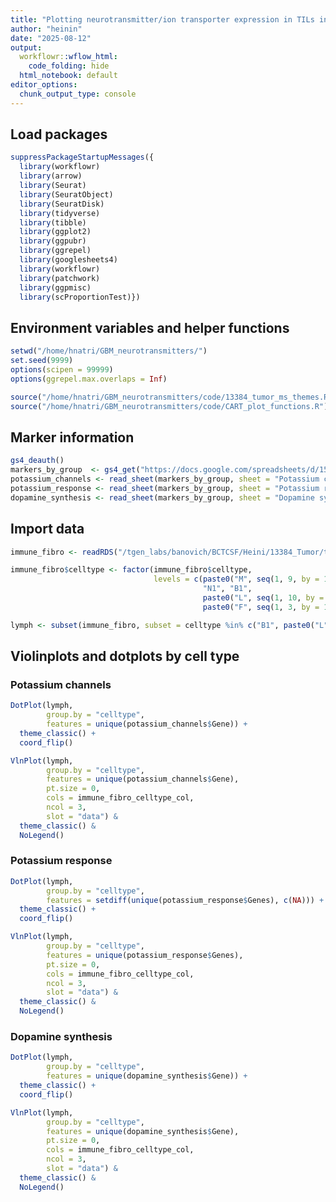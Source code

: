 ```yaml
---
title: "Plotting neurotransmitter/ion transporter expression in TILs in HGG/GBM tumors"
author: "heinin"
date: "2025-08-12"
output:
  workflowr::wflow_html:
    code_folding: hide
  html_notebook: default
editor_options:
  chunk_output_type: console
---
```


## Load packages

```r

suppressPackageStartupMessages({
  library(workflowr)
  library(arrow)
  library(Seurat)
  library(SeuratObject)
  library(SeuratDisk)
  library(tidyverse)
  library(tibble)
  library(ggplot2)
  library(ggpubr)
  library(ggrepel)
  library(googlesheets4)
  library(workflowr)
  library(patchwork)
  library(ggpmisc)
  library(scProportionTest)})

```

## Environment variables and helper functions

```r

setwd("/home/hnatri/GBM_neurotransmitters/")
set.seed(9999)
options(scipen = 99999)
options(ggrepel.max.overlaps = Inf)

source("/home/hnatri/GBM_neurotransmitters/code/13384_tumor_ms_themes.R")
source("/home/hnatri/GBM_neurotransmitters/code/CART_plot_functions.R")

```

## Marker information

```r

gs4_deauth()
markers_by_group  <- gs4_get("https://docs.google.com/spreadsheets/d/15X7l9AuNF3vqPQ3ajuB05q8QKK7UZJi9DgYLUPzYkLw/edit?usp=sharing")
potassium_channels <- read_sheet(markers_by_group, sheet = "Potassium channels")
potassium_response <- read_sheet(markers_by_group, sheet = "Potassium response")
dopamine_synthesis <- read_sheet(markers_by_group, sheet = "Dopamine synthesis")

```

## Import data

```r

immune_fibro <- readRDS("/tgen_labs/banovich/BCTCSF/Heini/13384_Tumor/tumor_immune_fibroblast_reclustered_DoubletFinder.rds")

immune_fibro$celltype <- factor(immune_fibro$celltype,
                                levels = c(paste0("M", seq(1, 9, by = 1)),
                                           "N1", "B1",
                                           paste0("L", seq(1, 10, by = 1)),
                                           paste0("F", seq(1, 3, by = 1))))

lymph <- subset(immune_fibro, subset = celltype %in% c("B1", paste0("L", seq(1, 10, by = 1))))

```

## Violinplots and dotplots by cell type

### Potassium channels

```r

DotPlot(lymph,
        group.by = "celltype",
        features = unique(potassium_channels$Gene)) +
  theme_classic() +
  coord_flip()

```

```r

VlnPlot(lymph,
        group.by = "celltype",
        features = unique(potassium_channels$Gene),
        pt.size = 0,
        cols = immune_fibro_celltype_col,
        ncol = 3,
        slot = "data") &
  theme_classic() &
  NoLegend()

```

### Potassium response

```r

DotPlot(lymph,
        group.by = "celltype",
        features = setdiff(unique(potassium_response$Genes), c(NA))) +
  theme_classic() +
  coord_flip()

```

```r

VlnPlot(lymph,
        group.by = "celltype",
        features = unique(potassium_response$Genes),
        pt.size = 0,
        cols = immune_fibro_celltype_col,
        ncol = 3,
        slot = "data") &
  theme_classic() &
  NoLegend()

```

### Dopamine synthesis

```r

DotPlot(lymph,
        group.by = "celltype",
        features = unique(dopamine_synthesis$Gene)) +
  theme_classic() +
  coord_flip()

```

```r

VlnPlot(lymph,
        group.by = "celltype",
        features = unique(dopamine_synthesis$Gene),
        pt.size = 0,
        cols = immune_fibro_celltype_col,
        ncol = 3,
        slot = "data") &
  theme_classic() &
  NoLegend()

```

